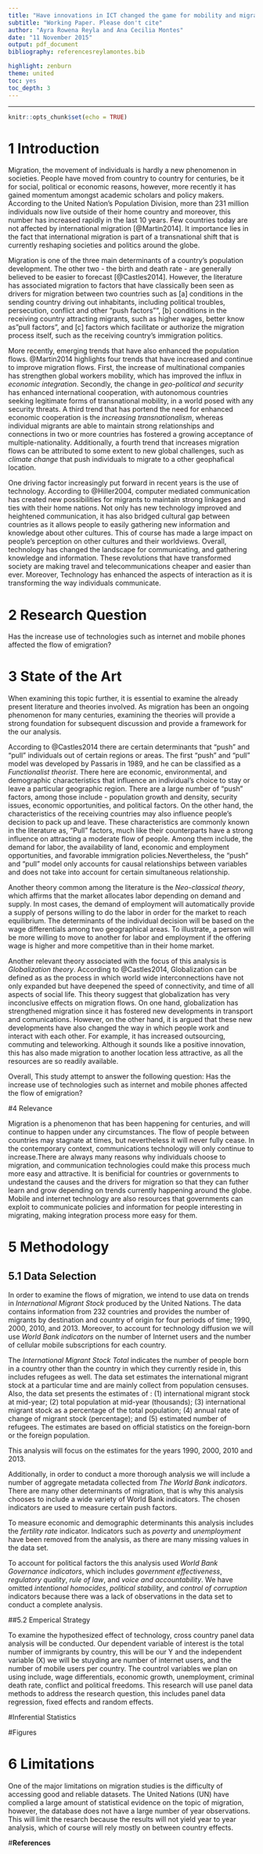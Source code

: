 ```yaml
---
title: "Have innovations in ICT changed the game for mobility and migration?"
subtitle: "Working Paper. Please don't cite"
author: "Ayra Rowena Reyla and Ana Cecilia Montes"
date: "11 November 2015"
output: pdf_document
bibliography: referencesreylamontes.bib

highlight: zenburn
theme: united
toc: yes
toc_depth: 3
---
```




\newpage

---

```r
knitr::opts_chunk$set(echo = TRUE)

```

# 1 Introduction

Migration, the movement of individuals is hardly a new phenomenon in societies. People have moved from country to country for centuries, be it for social, political or economic reasons, however, more recently it has gained momentum amongst academic scholars and policy makers. According to the United Nation's Population Division, more than 231 million individuals now live outside of their home country and moreover, this number has increased rapidly in the last 10 years. Few countries today are not affected by international migration [@Martin2014]. It importance lies in the fact that international migration is part of a transnational shift that is currently reshaping societies and politics around the globe. 

Migration is one of the three main determinants of a country's population development. The other two - the birth and death rate - are generally believed to be easier to forecast [@Castles2014]. However, the literature has associated migration to factors that have classically been seen as drivers for migration between two countries such as [a] conditions in the sending country driving out inhabitants, including political troubles, persecution, conflict and other "push factors"", [b] conditions in the receiving country attracting migrants, such as higher wages, better know as "pull factors", and [c] factors which facilitate or authorize the migration process itself, such as the receiving country's immigration politics. 

More recently, emerging trends that have also enhanced the population flows. @Martin2014 highlights four trends that have increased and continue to improve migration flows.  First, the increase of multinational companies has strengthen global workers mobility, which has improved the influx in _economic integration_. Secondly, the change in _geo-political and security_ has enhanced international cooperation, with autonomous countries seeking legitimate forms of transnational mobility, in a world posed with any security threats. A third trend that has portend the need for enhanced economic cooperation is the _increasing transnationalism_, whereas individual migrants are able to maintain strong relationships and connections in two or more countries has fostered a growing acceptance of multiple-nationality. Additionally, a fourth trend that increases migration flows can be attributed to some extent to new global challenges, such as  _climate change_ that push individuals to migrate to a other geophafical location. 

One driving factor increasingly put forward in recent years is the use of technology. According to @Hiller2004, computer mediated communication has created new possibilities for migrants to maintain strong linkages and ties with their home nations. Not only has new technology improved and heightened communication, it has also bridged cultural gap between countries as it allows people to easily gathering new information and knowledge about other cultures. This of course has made a large impact on people's perception on other cultures and their worldviews. Overall, technology has changed the landscape for communicating, and gathering knowledge and information. These revolutions that have transformed society are making travel and telecommunications cheaper and easier than ever. Moreover, Technology has enhanced the aspects of interaction as it is transforming the way individuals communicate. 

# 2 Research Question 

Has the increase use of technologies such as internet and mobile phones affected the flow of emigration?

# 3 State of the Art

When examining this topic further, it is essential to examine the already present literature and theories involved. As migration has been an ongoing phenomenon for many centuries, examining the theories will provide a strong foundation for subsequent discussion and provide a framework for the our analysis. 

According to @Castles2014 there are certain determinants that "push" and "pull" individuals out of certain regions or areas. The first "push" and "pull" model was developed by Passaris in 1989, and he can be classified as a 
_Functionalist theorist_. There here are economic, environmental, and demographic characteristics that influence an individual's choice to stay or leave a particular geographic region. There are a large number of "push" factors, among those include - population growth and density, security issues, economic opportunities, and political factors. On the other hand, the characteristics of the receiving countries may also influence people's decision to pack up and leave. These characteristics are commonly known in the literature as, "Pull" factors, much like their counterparts have a strong influence on attracting a moderate flow of people. Among them include, the demand for labor, the availability of land, economic and employment opportunities, and favorable immigration policies.Nevertheless, the "push" and "pull" model only accounts for causal relationships between variables and does not take into account for certain simultaneous relationship. 

Another theory common among the literature is the _Neo-classical theory_, which affirms that the market allocates labor depending on demand and supply. In most cases, the demand of employment will automatically provide a supply of persons willing to do the labor in order for the market to reach equilibrium. The determinants of the individual decision will be based on the wage differentials among two geographical areas. To illustrate, a person will be more willing to move to another for labor and employment if the offering wage is higher and more competitive than in their home market. 

Another relevant theory associated with the focus of this analysis is _Globalization theory_. According to @Castles2014, Globalization can be defined as as the process in which world wide interconnections have not only expanded but have deepened the speed of connectivity, and time of all aspects of social life. This theory suggest that globalization has very inconclusive effects on migration flows. On one hand, globalization has strengthened migration since it has fostered new developments in transport and comunications. However, on the other hand, it is argued that  these new developments have also changed the way in which people work and interact with each other. For example, it has increased outsourcing, commuting and teleworking. Although it sounds like a positive innovation, this has also made migration to another location less attractive, as all the resources are so readily available. 

Overall, This study attempt to answer the following question: Has the increase use of technologies such as internet and mobile phones affected the flow of emigration?

#4 Relevance

Migration is a phenomenon that has been happening for centuries, and will continue to happen under any circumstances. The flow of people between countries may stagnate at times, but nevertheless it will never fully cease. In the contemporary context, communications technology will only continue to increase.There are always many reasons why individuals choose to migration, and communication technologies could make this process much more easy and attractive. 
It is benificial for countries or governments to undestand the causes and the drivers for migration so that they can futher learn and grow depending on trends currently happening around the globe. Mobile and internet technology are also resources that governments can exploit to communicate policies and information for people interesting in migrating, making integration process more easy for them. 


# 5 Methodology
## 5.1 Data Selection

In order to examine the flows of migration, we intend to use data on trends in _International Migrant Stock_ produced by the United Nations. The data contains information from 232 countries and provides the number of migrants by destination and country of origin for four periods of time; 1990, 2000, 2010, and 2013. Moreover, to account for technology diffusion we will use _World Bank indicators_ on the number of Internet users and the number of cellular mobile subscriptions for each country. 

The _International Migrant Stock Total_ indicates the number of people born in a country other than the country in which they currently reside in, this includes refugees as well. The data set estimates the international migrant stock at a particular time and are mainly collect from population censuses. 
Also, the data set presents the estimates of : (1) international migrant stock at mid-year; (2) total population at mid-year (thousands); (3) international migrant stock as a percentage of the total population; (4) annual rate of change of migrant stock (percentage); and (5) estimated number of refugees. The estimates are based on official statistics on the foreign-born or the foreign population. 

This analysis will focus on the estimates for the years 1990, 2000, 2010 and 2013. 

Additionally, in order to conduct a more thorough analysis we will include a number of aggregate metadata collected from _The World Bank indicators_. There are many other determinants of migration, that is why this analysis chooses to include a wide variety of World Bank indicators. The chosen indicators are used to measure certain push factors. 

To measure economic and demographic determinants this analysis includes the _fertility rate_ indicator. Indicators such as _poverty_ and _unemployment_ have been removed from the analysis, as there are many missing values in the data set. 

To account for political factors the this analysis used  _World Bank Governance indicators_, which includes _government effectiveness_, _regulatory quality_, _rule of law_, and _voice and accountability_. We have omitted _intentional homocides_, _political stability_, and _control of corruption_ indicators because there was a lack of observations in the data set to conduct a complete analysis. 

##5.2 Emperical Strategy

To examine the hypothesized effect of technology, cross country panel data analysis will be conducted. Our dependent variable of interest is the total number of immigrants by country, this will be our Y and the independent variable (X) we will be stuyding are number of internet users, and the number of mobile users per country. The countrol variables we plan on using include, wage differentials, economic growth, unemployment, criminal death rate, conflict and political freedoms. This research will use panel data methods to address the research question, this includes panel data regression, fixed effects and random effects.  

#Inferential Statistics






#Figures






# 6 Limitations

One of the major limitations on migration studies is the difficulty of accessing good and reliable datasets. The United Nations (UN) have complied a large amount of statistical evidence on the topic of migration, however, the database does not have a large number of year observations. This will limit the resarch because the results will not yield year to year analysis, which of course will rely mostly on between country effects. 

#**References**




